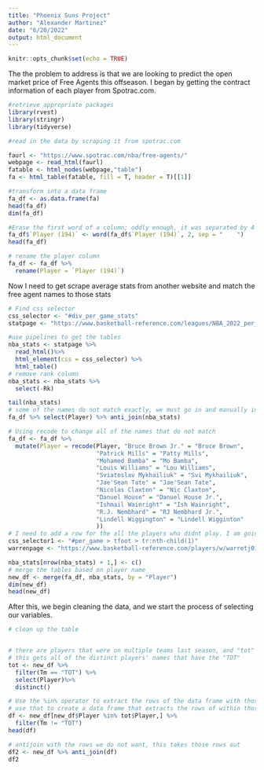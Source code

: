 ```yaml
---
title: "Phoenix Suns Project"
author: "Alexander Martinez"
date: "6/20/2022"
output: html_document
---
```


```r
knitr::opts_chunk$set(echo = TRUE)
```
The the problem to address is that we are looking to predict the open market price of Free Agents this offseason. I began by getting the contract information of each player from Spotrac.com. 
```r
#retrieve appropriate packages
library(rvest)
library(stringr)
library(tidyverse)

#read in the data by scraping it from spotrac.com

faurl <- "https://www.spotrac.com/nba/free-agents/"
webpage <- read_html(faurl)
fatable <- html_nodes(webpage,"table")
fa <- html_table(fatable, fill = T, header = T)[[1]]

#transform into a data frame
fa_df <- as.data.frame(fa)
head(fa_df)
dim(fa_df)

#Erase the first word of a column; oddly enough, it was separated by 4 spaces.
fa_df$`Player (194)` <- word(fa_df$`Player (194)`, 2, sep = "    ")
head(fa_df)

# rename the player column
fa_df <- fa_df %>%
  rename(Player = `Player (194)`)

```

Now I need to get scrape average stats from another website and match the free agent names to those stats
```r
# Find css selector
css_selector <- "#div_per_game_stats"
statpage <- "https://www.basketball-reference.com/leagues/NBA_2022_per_game.html"

#use pipelines to get the tables
nba_stats <- statpage %>%
  read_html()%>%
  html_element(css = css_selector) %>%
  html_table()
# remove rank column
nba_stats <- nba_stats %>%
  select(-Rk)

tail(nba_stats)
# some of the names do not match exactly, we must go in and manually input them, we can check which names like so
fa_df %>% select(Player) %>% anti_join(nba_stats)

# Using recode to change all of the names that do not match
fa_df <- fa_df %>%
  mutate(Player = recode(Player, "Bruce Brown Jr." = "Bruce Brown",
                         "Patrick Mills" = "Patty Mills",
                         "Mohamed Bamba" = "Mo Bamba",
                         "Louis Williams" = "Lou Williams",
                         "Sviatoslav Mykhailiuk" = "Svi Mykhailiuk",
                         "Jae'Sean Tate" = "Jae'Sean Tate",
                         "Nicolas Claxton" = "Nic Claxton",
                         "Danuel House" = "Danuel House Jr.",
                         "Ishmail Wainright" = "Ish Wainright",
                         "R.J. Nembhard" = "RJ Nembhard Jr.",
                         "Lindell Wiggington" = "Lindell Wigginton"
                         ))
# I need to add a row for the all the players who didnt play. I am going to impute their average stats from last year's season
css_selector1 <- "#per_game > tfoot > tr:nth-child(1)"
warrenpage <- "https://www.basketball-reference.com/players/w/warretj01.html"

nba_stats[nrow(nba_stats) + 1,] <- c()
# merge the tables based on player name
new_df <- merge(fa_df, nba_stats, by = "Player")
dim(new_df)
head(new_df)


```

After this, we begin cleaning the data, and we start the process of selecting our variables.
```r
# clean up the table 


# there are players that were on multiple teams last season, and "tot" represents total
# this gets all of the distinct players' names that have the "TOT" 
tot <- new_df %>%
  filter(Tm == "TOT") %>%
  select(Player)%>%
  distinct()

# Use the %in% operator to extract the rows of the data frame with those players' names
# use that to create a data frame that extracts the rows of within those group of players that we do not want
df <- new_df[new_df$Player %in% tot$Player,] %>%
  filter(Tm != "TOT")
head(df)

# antijoin with the rows we do not want, this takes those rows out
df2 <- new_df %>% anti_join(df)
df2


```

